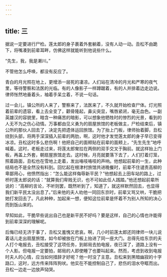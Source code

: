 ```yaml
---
---
---
```

title: 三
---




据说一定要进行尸检。莲太郎的身子裹着外套躺着，没有人动一动。丑松不由跪下，将嘴凑到前辈耳畔，仿佛这样就能听到他说些什么。

“先生，我，我是濑川。”

不管他怎么呼唤，都没有反应了。

青白的月光照在地上，更增添一层死的凄凉。人们站在清冷的月光和严寒的夜气里，等待警察和法医的光临。有的人像影子一样蹲踞着，有的人并排着边走边说。律师怅然地垂着头，袖着手呆立着，不说一句话。

过一会儿，镇公所的人来了，警察来了，法医来了，不久就开始检查尸体。灯光照着前辈的遗容，看上去全变了，颧骨隆起，鼻尖突显，嘴唇紧闭，毫无血色。一副英雄汉的容貌里，暗含一种痛苦的暗影，可以想象他牺牲时的惨烈的光景，看到的人无不为之伤心动情。万事都由见义勇为的扇屋旅馆的老板做主，尸检结束后，镇公所的那伙人回去了，决定先把遗体运回旅馆。为了抬上门板，律师抬着脚，丑松绕到头部，将两手深深插入前辈的两肋，啊，这时他才发觉莲太郎的身子早已变得冰凉。丑松这时多么悲伤啊！他把自己的面颊贴在前辈的面颊上，“先生先生”地呼喊着。这时，老板走过来，将莲太郎耷拉在两侧的双手交叉于胸前。就这样抬上门板，再盖上外套，朝扇屋旅馆走去。这时候，月亮就要落下去了，人们打着灯笼，照着路面，丑松也在雪地上走着，发出咯吱咯吱的声响。他想起前辈的一生，此种结局也不是全然没有料到。回忆起在根津村旅馆共进晚餐时，前辈不住谴责高柳的卑鄙用心，他愤然指出：“怎么能这样侮辱新平民？”他想起去上田车站的路上，过桥时莲太郎说的话：“就算我们卑贱无识，也不可如此任人践踏。”他还想起前辈所说的：“高柳的言论，不听则罢，既然听到了，知道了，就这样默然回去，也显得我们新平民太没出息了。”后来他的夫人劝他一同回东京时，前辈又骂又哄，干脆把她打发回去了。凡此种种，加起来一想，便知这位前辈是怀着不为别人所知的决心而到饭山来的。

早知如此，干脆早些说出自己也是新平民不好吗？要是这样，自己的心情也许能得到前辈深深的理解呢。

后悔已经无济于事了，丑松又羞愧又悲哀。啊，几小时前莲太郎还同律师一块儿说着话儿走出扇屋旅馆，如今却被放在门板上抬进了同一座大门。总得先给东京的夫人打个电报去，丑松接受了这项任务，到邮局去拍电报，夜已深了，道路上没有一个人影。但电报一定要拍，邮局的人即使睡了也要叫起来。然而，考虑到收到电报时夫人的心情，应当如何措辞才好呢？他一时没了主意。丑松来到黑暗幽寂的十字路口，这时，远方传来阵阵狗吠。他实在不能控制自己了，悲伤的泪水夺眶而出。丑松一边走一边放声恸哭。